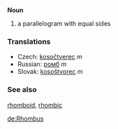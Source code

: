 '''Noun'''

#a parallelogram with equal sides

=== Translations ===

*Czech: [[kosočtverec]]  ''m''
*Russian: [[рoмб]] ''m''
*Slovak: [[kosoštvorec]]  ''m''



===See also===
[[rhomboid]], [[rhombic]]

[[de:Rhombus]]